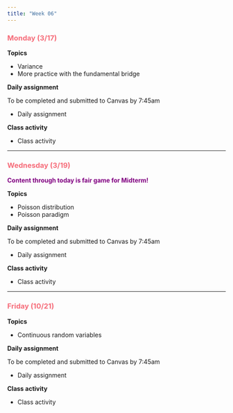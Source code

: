 ```yaml
---
title: "Week 06"
---
```


::: {style="color: #F66D7A"}
### Monday (3/17)
:::

**Topics**

-   Variance
-   More practice with the fundamental bridge

**Daily assignment**

To be completed and submitted to Canvas by 7:45am

-   Daily assignment

**Class activity**

-   Class activity

------------------------------------------------------------------------

::: {style="color: #F66D7A"}
### Wednesday (3/19)
:::

::: {style="color: purple"}
**Content through today is fair game for Midterm!**
:::

**Topics**

-   Poisson distribution
-   Poisson paradigm

**Daily assignment**

To be completed and submitted to Canvas by 7:45am

-   Daily assignment

**Class activity**

-   Class activity

------------------------------------------------------------------------

::: {style="color: #F66D7A"}
### Friday (10/21)
:::

**Topics**

-   Continuous random variables

**Daily assignment**

To be completed and submitted to Canvas by 7:45am

-   Daily assignment

**Class activity**

-   Class activity
